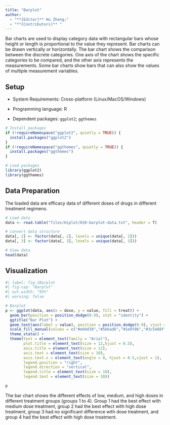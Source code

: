 ```yaml
---
title: "Barplot"
author:
  - "**[Editor]** Hu Zheng;"
  - "**[Contributors]** "
---
```


Bar charts are used to display category data with rectangular bars whose height or length is proportional to the value they represent. Bar charts can be drawn vertically or horizontally. The bar chart shows the comparison between the discrete categories. One axis of the chart shows the specific categories to be compared, and the other axis represents the measurements. Some bar charts show bars that can also show the values of multiple measurement variables.

## Setup

-   System Requirements: Cross-platform (Linux/MacOS/Windows)

-   Programming language: R

-   Dependent packages: `ggplot2`; `ggthemes`

```r
# Install packages
if (!requireNamespace("ggplot2", quietly = TRUE)) {
  install.packages("ggplot2")
}
if (!requireNamespace("ggthemes", quietly = TRUE)) {
  install.packages("ggthemes")
}

# Load packages
library(ggplot2)
library(ggthemes)
```

## Data Preparation

The loaded data are efficacy data of different doses of drugs in different treatment regimens.

```r
# Load data
data <- read.table("files/Hiplot/010-barplot-data.txt", header = T)

# convert data structure
data[, 2] <- factor(data[, 2], levels = unique(data[, 2]))
data[, 3] <- factor(data[, 3], levels = unique(data[, 3]))

# View data
head(data)
```

## Visualization

```r
#| label: fig-1Barplot
#| fig-cap: "Barplot"
#| out.width: "95%"
#| warning: false

# Barplot
p <- ggplot(data, aes(x = dose, y = value, fill = treat)) +
  geom_bar(position = position_dodge(0.9), stat = "identity") +
  ggtitle("Bar Plot") +
  geom_text(aes(label = value), position = position_dodge(0.9), vjust = 1.5, color = "white", size = 3.5) +
  scale_fill_manual(values = c("#e04d39","#5bbad6","#1e9f86","#3c5488ff")) +
  theme_stata() +
  theme(text = element_text(family = "Arial"),
        plot.title = element_text(size = 12,hjust = 0.5),
        axis.title = element_text(size = 12),
        axis.text = element_text(size = 10),
        axis.text.x = element_text(angle = 0, hjust = 0.5,vjust = 1),
        legend.position = "right",
        legend.direction = "vertical",
        legend.title = element_text(size = 10),
        legend.text = element_text(size = 10))

p
```

The bar chart shows the different effects of low, medium, and high doses in different treatment groups (groups 1 to 4). Group 1 had the best effect with medium dose treatment, group 2 had the best effect with high dose treatment, group 3 had no significant difference with dose treatment, and group 4 had the best effect with high dose treatment.


